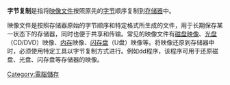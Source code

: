 {{NoteTA
| G1 = IT
}}
{{article issues
|
{{Expand|time=2010-04-06T14:35:36+00:00}}
{{Expert|1=计算机科学|time=2010-04-06T14:35:36+00:00}}
{{Unreferenced|time=2010-04-06T14:35:36+00:00}}
}}
'''字节复制'''是指将[[映像文件|映像文件]]按照原先的[[字节|字节]]顺序复制到[[存储器|存储器]]中。

映像文件是按照存储器原始的字节顺序和特定格式所生成的文件，用于长期保存某一状态下的存储器，同时也便于共享和传输。常见的映像文件有[[磁盘映像|磁盘映像]]、[[光盘|光盘]]（CD/DVD）映像、[[内存|内存]]映像、[[闪存盘|闪存盘]]（U盘）映像等。将映像还原到存储器中时，必须使用特定工具以字节复制方式进行。例如dd程序，该程序可用于还原磁盘、光盘、闪存盘等存储器的映像。

[[Category:電腦儲存|Category:電腦儲存]]
